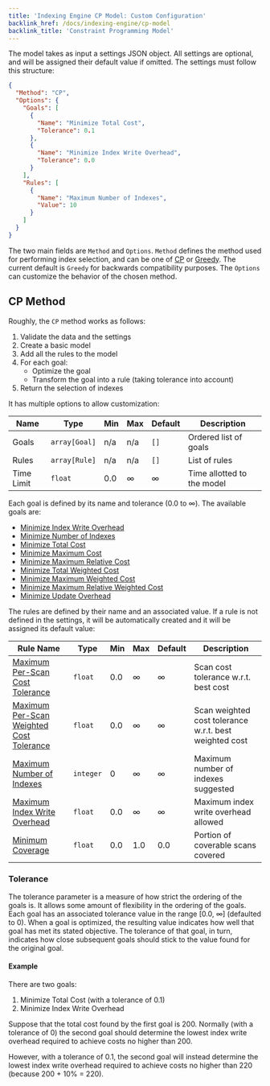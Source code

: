 ```yaml
---
title: 'Indexing Engine CP Model: Custom Configuration'
backlink_href: /docs/indexing-engine/cp-model
backlink_title: 'Constraint Programming Model'
---
```


The model takes as input a settings JSON object. All settings are optional, and will be assigned their default value if omitted. The settings must follow this structure:

```json
{
  "Method": "CP",
  "Options": {
    "Goals": [
      {
        "Name": "Minimize Total Cost",
        "Tolerance": 0.1
      },
      {
        "Name": "Minimize Index Write Overhead",
        "Tolerance": 0.0
      }
    ],
    "Rules": [
      {
        "Name": "Maximum Number of Indexes",
        "Value": 10
      }
    ]
  }
}
```

The two main fields are `Method` and `Options`. `Method` defines the method used for performing index selection, and can be one of [CP](#cp-method) or [Greedy](#greedy-method). The current default is `Greedy` for backwards compatibility purposes. The `Options` can customize the behavior of the chosen method.

## CP Method

Roughly, the `CP` method works as follows:

1. Validate the data and the settings
2. Create a basic model
3. Add all the rules to the model
4. For each goal:
   - Optimize the goal
   - Transform the goal into a rule (taking tolerance into account)
5. Return the selection of indexes

It has multiple options to allow customization:

| Name       | Type          | Min | Max | Default | Description                             |
|------------|---------------|-----|-----|---------|-----------------------------------------|
| Goals      | `array[Goal]` | n/a | n/a | `[]`    | Ordered list of goals                   |
| Rules      | `array[Rule]` | n/a | n/a | `[]`    | List of rules                            |
| Time Limit | `float`       | 0.0 | ∞   | ∞       | Time allotted to the model              |

Each goal is defined by its name and tolerance (0.0 to ∞). The available goals are:

* [Minimize Index Write Overhead](goals#minimize-index-write-overhead)
* [Minimize Number of Indexes](goals#minimize-number-of-indexes)
* [Minimize Total Cost](goals#minimize-total-cost)
* [Minimize Maximum Cost](goals#minimize-maximum-cost)
* [Minimize Maximum Relative Cost](goals#minimize-maximum-relative-cost)
* [Minimize Total Weighted Cost](goals#minimize-total-weighted-cost)
* [Minimize Maximum Weighted Cost](goals#minimize-maximum-weighted-cost)
* [Minimize Maximum Relative Weighted Cost](goals#minimize-maximum-relative-weighted-cost)
* [Minimize Update Overhead](goals#minimize-update-overhead)

The rules are defined by their name and an associated value. If a rule is not defined in the settings, it will be automatically created and it will be assigned its default value:

| Rule Name                                                                    | Type      | Min | Max | Default | Description                              |
|------------------------------------------------------------------------------|-----------|-----|-----|---------|------------------------------------------|
| [Maximum Per-Scan Cost Tolerance](rules#maximum-per-scan-cost-tolerance)     | `float`   | 0.0 | ∞   | ∞       | Scan cost tolerance w.r.t. best cost     |
| [Maximum Per-Scan Weighted Cost Tolerance](rules#maximum-per-scan-weighted-cost-tolerance) | `float`   | 0.0 | ∞   | ∞       | Scan weighted cost tolerance w.r.t. best weighted cost |
| [Maximum Number of Indexes](rules#maximum-number-of-indexes)                 | `integer` | 0   | ∞   | ∞       | Maximum number of indexes suggested      |
| [Maximum Index Write Overhead](rules#maximum-index-write-overhead)           | `float`   | 0.0 | ∞   | ∞       | Maximum index write overhead allowed     |
| [Minimum Coverage](rules#minimum-coverage)                                   | `float`   | 0.0 | 1.0 | 0.0     | Portion of coverable scans covered       |


### Tolerance

The tolerance parameter is a measure of how strict the ordering of the goals is. It allows some amount of flexibility in the ordering of the goals. Each goal has an associated tolerance value in the range [0.0, ∞] (defaulted to 0). When a goal is optimized, the resulting value indicates how well that goal has met its stated objective. The tolerance of that goal, in turn, indicates how close subsequent goals should stick to the value found for the original goal.

#### Example

There are two goals:

1. Minimize Total Cost (with a tolerance of 0.1)
2. Minimize Index Write Overhead

Suppose that the total cost found by the first goal is 200. Normally (with a tolerance of 0) the second goal should determine the lowest index write overhead required to achieve costs no higher than 200.

However, with a tolerance of 0.1, the second goal will instead determine the lowest index write overhead required to achieve costs no higher than 220 (because 200 + 10% = 220).

